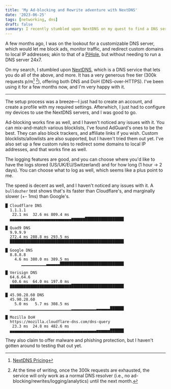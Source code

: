```yaml
---
title: 'My Ad-blocking and Rewrite adventure with NextDNS'
date: '2023-06-25'
tags: [networking, dns]
draft: false
summary: I recently stumbled upon NextDNS on my quest to find a DNS service which provided ad-blocking and custom rewrites without the hassle of self-hosting.
---
```


A few months ago, I was on the lookout for a customizable DNS server, which would let me block ads, monitor traffic, and redirect custom domains to local IP addresses; akin to that of a [PiHole](https://pi-hole.net/), but without needing to run a DNS server 24x7.

On my search, I stumbled upon [NextDNS](https://nextdns.io/), which is a DNS service that lets you do all of the above, and more. It has a very generous free tier (300k requests p/m[^1] [^2]), offering both DNS and DoH (DNS-over-HTTPS). I've been using it for a few months now, and I'm very happy with it.

---

The setup process was a breeze—I just had to create an account, and create a profile with my required settings. Afterwhich, I just had to configure my devices to use the NextDNS servers, and I was good to go.

Ad-blocking works fine as well, and I haven't noticed any issues with it. You can mix-and-match various blocklists, I've found AdGuard's ones to be the best. They can also block trackers, and affiliate links if you wish. Custom blocklists/allowlists are also supported, but I haven't tried them out yet. I've also set up a few custom rules to redirect some domains to local IP addresses, and that works fine as well.

The logging features are good, and you can choose where you'd like to have the logs stored (US/UK/EU/Switzerland) and for how long (1 hour -> 2 days). You can choose what to log as well, which seems like a plus point to me.

The speed is decent as well, and I haven't noticed any issues with it. A `bulldozher` test shows that's its faster than Cloudflare's, and marginally slower (+- 1ms) than Google's.

```
█ Cloudflare DNS
  1.1.1.1
   22.1 ms  32.6 ms 809.4 ms
  ▄▄▄▄▄▄▄▄▄▄▄▄▄▄▄▄▄▄▄▄▄▄▄▄▄▄▄▆▆▆▆▆▆█████████████████

█ Quad9 DNS
  9.9.9.9
  272.4 ms 288.8 ms 293.5 ms
  ██████████████████████████████████████████████████

█ Google DNS
  8.8.8.8
    4.6 ms 380.0 ms 389.5 ms
       ▁▁▁▁▁▁▁▁▁▁▁▃▃▃▃▃▃████████████████████████████

█ Verisign DNS
  64.6.64.6
   60.6 ms  64.0 ms 197.0 ms
  ▇▇▇▇▇▇▇▇▇▇▇▇▇▇▇▇▇▇▇▇▇▇▇▇▇▇▇███████████████████████

█ 45.90.28.60 DNS
  45.90.28.60
    5.0 ms   5.7 ms 308.5 ms
  ▁▁▁▁▁▁▁▁▁▁▁▁▁▁▁▁▁▁▁▁▁▁▁▁▁▁▁▂▂▂▂▂▂▂▂▂▂▂▃▃▃▃▃▃██████

█ Mozilla DoH
  https://mozilla.cloudflare-dns.com/dns-query
   23.3 ms  24.8 ms 482.6 ms
  ▄▄▄▄▄▄▄▄▄▄▄▄▄▄▄▄▄▄▄▄▄▄▄▄▄▄▄▄▄▄▄▄▄▄▄▄▄▄▅▅▅▅▅▅██████
```

They also claim to offer malware and phishing protection, but I haven't gotten around to testing that out yet.
[^1]: [NextDNS Pricing](https://nextdns.io/pricing)
[^2]: At the time of writing, once the 300k requests are exhausted, the service will only work as a normal DNS resolver (i.e., no ad-blocking/rewrites/logging/analytics) until the next month.
